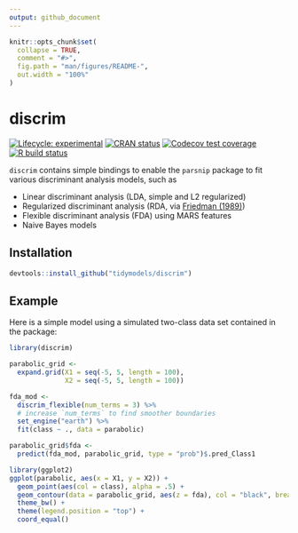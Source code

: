 ```yaml
---
output: github_document
---
```


<!-- README.md is generated from README.Rmd. Please edit that file -->

```r
knitr::opts_chunk$set(
  collapse = TRUE,
  comment = "#>",
  fig.path = "man/figures/README-",
  out.width = "100%"
)
```

# discrim

<!-- badges: start -->
[![Lifecycle: experimental](https://img.shields.io/badge/lifecycle-experimental-orange.svg)](https://www.tidyverse.org/lifecycle/#experimental)
[![CRAN status](https://www.r-pkg.org/badges/version/discrim)](https://cran.r-project.org/package=discrim)
[![Codecov test coverage](https://codecov.io/gh/tidymodels/discrim/branch/master/graph/badge.svg)](https://codecov.io/gh/tidymodels/discrim?branch=master)
[![R build status](https://github.com/tidymodels/discrim/workflows/R-CMD-check/badge.svg)](https://github.com/tidymodels/discrim/actions)
<!-- badges: end -->

`discrim` contains simple bindings to enable the `parsnip` package to fit various discriminant analysis models, such as 

 * Linear discriminant analysis (LDA, simple and L2 regularized)
 * Regularized discriminant analysis (RDA, via [Friedman (1989)](https://scholar.google.com/scholar?hl=en&as_sdt=0%2C7&q=%22Regularized+Discriminant+Analysis%22&btnG=))
 * Flexible discriminant analysis (FDA) using MARS features
 * Naive Bayes models
 
## Installation


``` r
devtools::install_github("tidymodels/discrim")
```
  
## Example

Here is a simple model using a simulated two-class data set contained in the package:

```r
library(discrim)

parabolic_grid <-
  expand.grid(X1 = seq(-5, 5, length = 100),
              X2 = seq(-5, 5, length = 100))

fda_mod <-
  discrim_flexible(num_terms = 3) %>%
  # increase `num_terms` to find smoother boundaries
  set_engine("earth") %>%
  fit(class ~ ., data = parabolic)

parabolic_grid$fda <-
  predict(fda_mod, parabolic_grid, type = "prob")$.pred_Class1

library(ggplot2)
ggplot(parabolic, aes(x = X1, y = X2)) +
  geom_point(aes(col = class), alpha = .5) +
  geom_contour(data = parabolic_grid, aes(z = fda), col = "black", breaks = .5) +
  theme_bw() +
  theme(legend.position = "top") +
  coord_equal()
```

